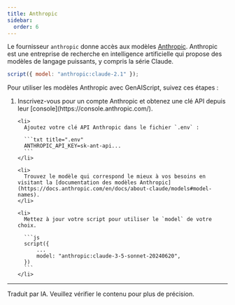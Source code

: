 ```yaml
---
title: Anthropic
sidebar:
  order: 6
---
```



Le fournisseur `anthropic` donne accès aux modèles [Anthropic](https://www.anthropic.com/). Anthropic est une entreprise de recherche en intelligence artificielle qui propose des modèles de langage puissants, y compris la série Claude.

```js "anthropic:"
script({ model: "anthropic:claude-2.1" });
```

Pour utiliser les modèles Anthropic avec GenAIScript, suivez ces étapes :

<Steps>
  <ol>
    <li>
      Inscrivez-vous pour un compte Anthropic et obtenez une clé API depuis leur [console](https://console.anthropic.com/).
    </li>

    <li>
      Ajoutez votre clé API Anthropic dans le fichier `.env` :

      ```txt title=".env"
      ANTHROPIC_API_KEY=sk-ant-api...
      ```
    </li>

    <li>
      Trouvez le modèle qui correspond le mieux à vos besoins en visitant la [documentation des modèles Anthropic](https://docs.anthropic.com/en/docs/about-claude/models#model-names).
    </li>

    <li>
      Mettez à jour votre script pour utiliser le `model` de votre choix.

      ```js
      script({
          ...
          model: "anthropic:claude-3-5-sonnet-20240620",
      })
      ```
    </li>

  </ol>
</Steps>

<LLMProviderFeatures provider="anthropic" />

<hr />

Traduit par IA. Veuillez vérifier le contenu pour plus de précision.
